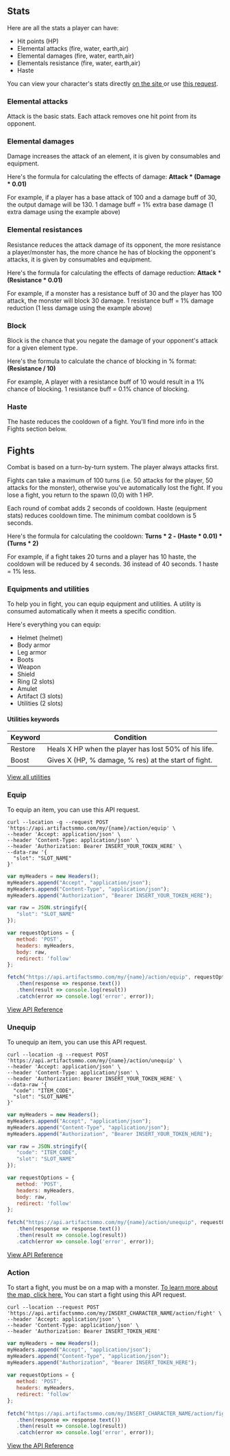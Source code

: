  
## Stats 

Here are all the stats a player can have:

*   Hit points (HP)
*   Elemental attacks (fire, water, earth,air)
*   Elemental damages (fire, water, earth,air)
*   Elementals resistance (fire, water, earth,air)
*   Haste

You can view your character's stats directly [on the site ](https://artifactsmmo.com/account/characters)or use [this request](https://api.artifactsmmo.com/docs/#/operations/get_my_characters_my_characters_get).

### Elemental attacks

Attack is the basic stats. Each attack removes one hit point from its opponent.

### Elemental damages

Damage increases the attack of an element, it is given by consumables and equipment.

Here's the formula for calculating the effects of damage:
**Attack \* (Damage \* 0.01)**

For example, if a player has a base attack of 100 and a damage buff of 30, the output damage will be 130.
1 damage buff = 1% extra base damage (1 extra damage using the example above)

### Elemental resistances

Resistance reduces the attack damage of its opponent, the more resistance a player/monster has, the more chance he has of blocking the opponent's attacks, it is given by consumables and equipment.

Here's the formula for calculating the effects of damage reduction: 
**Attack \* (Resistance \* 0.01)**

For example, if a monster has a resistance buff of 30 and the player has 100 attack, the monster will block 30 damage. 
1 resistance buff = 1% damage reduction (1 less damage using the example above)

### Block 

Block is the chance that you negate the damage of your opponent's attack for a given element type.

Here's the formula to calculate the chance of blocking in % format:
**(Resistance / 10)**

For example, A player with a resistance buff of 10 would result in a 1% chance of blocking.
1 resistance buff = 0.1% chance of blocking.

### Haste

The haste reduces the cooldown of a fight. You'll find more info in the Fights section below.

## Fights

Combat is based on a turn-by-turn system. The player always attacks first.&#x20;

Fights can take a maximum of 100 turns (i.e. 50 attacks for the player, 50 attacks for the monster), otherwise you've automatically lost the fight.
If you lose a fight, you return to the spawn (0,0) with 1 HP.

Each round of combat adds 2 seconds of cooldown. Haste (equipment stats) reduces cooldown time. The minimum combat cooldown is 5 seconds.

Here's the formula for calculating the cooldown:
**Turns \* 2 - (Haste \* 0.01) \* (Turns \* 2)**

For example, if a fight takes 20 turns and a player has 10 haste, the cooldown will be reduced by 4 seconds. 36 instead of 40 seconds. 1 haste = 1% less.
 
### Equipments and utilities&#x20;

To help you in fight, you can equip equipment and utilities. A utility is consumed automatically when it meets a specific condition.

Here's everything you can equip:

*   Helmet (helmet)
*   Body armor
*   Leg armor
*   Boots
*   Weapon
*   Shield&#x20;
*   Ring (2 slots)
*   Amulet
*   Artifact (3 slots)
*   Utilities (2 slots)

#### Utilities keywords 
 
| Keyword | Condition                                            |
| ------- | ---------------------------------------------------- |
| Restore | Heals X HP when the player has lost 50% of his life. |
| Boost   | Gives X (HP, % damage, % res) at the start of fight. |

[View all utilities](https://artifactsmmo.com/encyclopedia/items?category=utility)

### Equip

To equip an item, you can use this API request.

```http filename="cURL" copy
curl --location -g --request POST 'https://api.artifactsmmo.com/my/{name}/action/equip' \
--header 'Accept: application/json' \
--header 'Content-Type: application/json' \
--header 'Authorization: Bearer INSERT_YOUR_TOKEN_HERE' \
--data-raw '{
  "slot": "SLOT_NAME"
}'
``` 
```js filename="Javascript" copy
var myHeaders = new Headers();
myHeaders.append("Accept", "application/json");
myHeaders.append("Content-Type", "application/json");
myHeaders.append("Authorization", "Bearer INSERT_YOUR_TOKEN_HERE");

var raw = JSON.stringify({
   "slot": "SLOT_NAME"
});

var requestOptions = {
   method: 'POST',
   headers: myHeaders,
   body: raw,
   redirect: 'follow'
};

fetch("https://api.artifactsmmo.com/my/{name}/action/equip", requestOptions)
   .then(response => response.text())
   .then(result => console.log(result))
   .catch(error => console.log('error', error));
```

[View API Reference](https://api.artifactsmmo.com/docs/#/operations/action_equip_item_my__name__action_equip_post)

### Unequip

To unequip an item, you can use this API request.

```http filename="cURL" copy
curl --location -g --request POST 'https://api.artifactsmmo.com/my/{name}/action/unequip' \
--header 'Accept: application/json' \
--header 'Content-Type: application/json' \
--header 'Authorization: Bearer INSERT_YOUR_TOKEN_HERE' \
--data-raw '{
  "code": "ITEM_CODE",
  "slot": "SLOT_NAME"
}'
```
```js filename="Javascript" copy
var myHeaders = new Headers();
myHeaders.append("Accept", "application/json");
myHeaders.append("Content-Type", "application/json");
myHeaders.append("Authorization", "Bearer INSERT_YOUR_TOKEN_HERE");

var raw = JSON.stringify({
   "code": "ITEM_CODE",
   "slot": "SLOT_NAME"
});

var requestOptions = {
   method: 'POST',
   headers: myHeaders,
   body: raw,
   redirect: 'follow'
};
 
fetch("https://api.artifactsmmo.com/my/{name}/action/unequip", requestOptions)
   .then(response => response.text())
   .then(result => console.log(result))
   .catch(error => console.log('error', error));
```

[View API Reference](https://api.artifactsmmo.com/docs/#/operations/action_unequip_item_my__name__action_unequip_post)

### Action

To start a fight, you must be on a map with a monster. [To learn more about the map, click here.](https://docs.artifactsmmo.com/concepts/maps_and_movement) You can start a fight using this API request.

```http filename="cURL" copy
curl --location --request POST 'https://api.artifactsmmo.com/my/INSERT_CHARACTER_NAME/action/fight' \
--header 'Accept: application/json' \
--header 'Content-Type: application/json' \
--header 'Authorization: Bearer INSERT_TOKEN_HERE'
```
```js filename="Javascript" copy
var myHeaders = new Headers();
myHeaders.append("Accept", "application/json");
myHeaders.append("Content-Type", "application/json");
myHeaders.append("Authorization", "Bearer INSERT_TOKEN_HERE");
 
var requestOptions = {
   method: 'POST',
   headers: myHeaders,
   redirect: 'follow'
};
 
fetch("https://api.artifactsmmo.com/my/INSERT_CHARACTER_NAME/action/fight", requestOptions)
   .then(response => response.text())
   .then(result => console.log(result))
   .catch(error => console.log('error', error));
```

[View the API Reference](https://api.artifactsmmo.com/docs/#/operations/get_monster_monsters__code__get)
